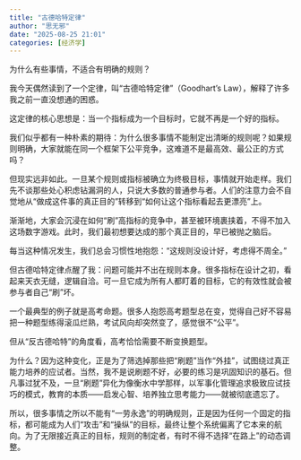 ```yaml
---
title: "古德哈特定律"
author: "思无邪"
date: "2025-08-25 21:01"
categories: [经济学]
---
```


为什么有些事情，不适合有明确的规则？

我今天偶然读到了一个定律，叫“古德哈特定律”（Goodhart's Law），解释了许多我之前一直没想通的困惑。

这定律的核心思想是：当一个指标成为一个目标时，它就不再是一个好的指标。

我们似乎都有一种朴素的期待：为什么很多事情不能制定出清晰的规则呢？如果规则明确，大家就能在同一个框架下公平竞争，这难道不是最高效、最公正的方式吗？

但现实远非如此。一旦某个规则或指标被确立为终极目标，事情就开始走样。我们先不谈那些处心积虑钻漏洞的人，只说大多数的普通参与者。人们的注意力会不自觉地从“做成这件事的真正目的”转移到“如何让这个指标看起去更漂亮”上。

渐渐地，大家会沉浸在如何“刷”高指标的竞争中，甚至被环境裹挟着，不得不加入这场数字游戏。此时，我们最初想要达成的那个真正目的，早已被抛之脑后。

每当这种情况发生，我们总会习惯性地抱怨：“这规则没设计好，考虑得不周全。”

但古德哈特定律点醒了我：问题可能并不出在规则本身。很多指标在设计之初，看起来天衣无缝，逻辑自洽。可一旦它成为所有人都盯着的目标，它的有效性就会被参与者自己“刷”坏。

一个最典型的例子就是高考命题。很多人抱怨高考题型总在变，觉得自己好不容易把一种题型练得滚瓜烂熟，考试风向却突然变了，感觉很不“公平”。

但从“反古德哈特”的角度看，高考恰恰需要不断变换题型。

为什么？因为这种变化，正是为了筛选掉那些把“刷题”当作“外挂”，试图绕过真正能力培养的应试者。当然，我不是说刷题不好，必要的练习是巩固知识的基石。但凡事过犹不及，一旦“刷题”异化为像衡水中学那样，以军事化管理追求极致应试技巧的模式，教育的本质——启发心智、培养独立思考能力——就被彻底遗忘了。

所以，很多事情之所以不能有“一劳永逸”的明确规则，正是因为任何一个固定的指标，都可能成为人们“攻击”和“操纵”的目标，最终让整个系统偏离了它本来的航向。为了无限接近真正的目标，规则的制定者，有时不得不选择“在路上”的动态调整。
